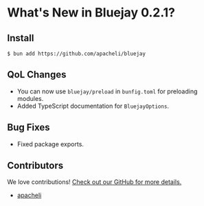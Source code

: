 
# What's New in Bluejay 0.2.1?

## Install

```
$ bun add https://github.com/apacheli/bluejay
```

## QoL Changes

- You can now use `bluejay/preload` in `bunfig.toml` for preloading modules.
- Added TypeScript documentation for `BluejayOptions`.

## Bug Fixes

- Fixed package exports.

## Contributors

We love contributions! [Check out our GitHub for more details.](https://github.com/apacheli/bluejay)

- [apacheli](https://github.com/apacheli)
